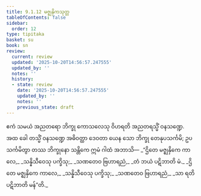```yaml
---
title: 9.1.12 မဇ္ဈနှိကသုတ္တ
tableOfContents: false
sidebar:
  order: 12
type: tipitaka
basket: su
book: sn
review:
  current: review
  updated: '2025-10-20T14:56:57.247555'
  updated_by: ''
  notes: ''
  history:
  - state: review
    date: '2025-10-20T14:56:57.247555'
    updated_by: ''
    notes: ''
    previous_state: draft
---
```



<DynamicBreadcrumb />


<ReviewStatus review={frontmatter.review} showDetails={true} />

<HypothesisAnnotation frontmatter={frontmatter} />

<Division number="232" book="sn" e="ch" v="18" p="313">

<Paragraph number="1428" book="sn">
ဧကံ သမယံ အညတရော ဘိက္ခု ကောသလေသု ဝိဟရတိ အညတရသ္မိံ ဝနသဏ္ဍေ. အထ ခေါ တသ္မိံ ဝနသဏ္ဍေ အဓိဝတ္ထာ ဒေဝတာ ယေန သော ဘိက္ခု တေနုပသင်္ကမိ; ဥပသင်္ကမိတွာ တဿ ဘိက္ခုနော သန္တိကေ ဣမံ ဂါထံ အဘာသိ—
</Paragraph>

<Paragraph number="1429" type="verses" book="sn">
_“ဌိတေ မဇ္ဈနှိကေ ကာလေ,_  
_သန္နိသီဝေသု ပက္ခိသု;_  
_သဏတေဝ ဗြဟာရညံ,_  
_တံ ဘယံ ပဋိဘာတိ မံ._  

</Paragraph>

<Paragraph number="1430" type="verses" book="sn">
_ဌိတေ မဇ္ဈနှိကေ ကာလေ,_  
_သန္နိသီဝေသု ပက္ခိသု;_  
_သဏတေဝ ဗြဟာရညံ,_  
_သာ ရတိ ပဋိဘာတိ မန်”တိ._
</Paragraph>
</Division>